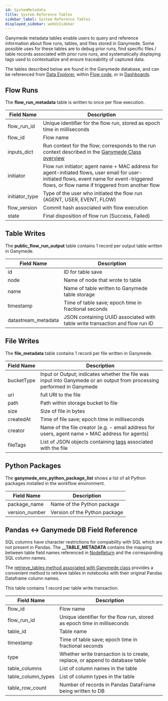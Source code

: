 ```yaml
---
id: SystemMetadata
title: System Reference Tables
sidebar_label: System Reference Tables
displayed_sidebar: webUiSidebar
---
```



Ganymede metadata tables enable users to query and reference information about flow runs, tables, and files stored in Ganymede.  Some possible uses for these tables are to debug prior runs, find specific files / table records associated with prior runs runs, and systematically displaying tags used to contextualize and ensure traceability of captured data.

The tables described below are found in the Ganymede database, and can be referenced from [Data Explorer](./DataExplorer.mdx), within [Flow code](./NodeEditor.mdx), or in [Dashboards](./Dashboards.mdx).

## Flow Runs

The **flow_run_metadata** table is written to once per flow execution.

| Field Name | Description |
|------------|-------------|
| flow_run_id | Unique identifier for the flow run, stored as epoch time in milliseconds |
| flow_id | Flow name |
| inputs_dict | Run context for the flow; corresponds to the run context described in the [Ganymede Class overview](./sdk/GanymedeClass.mdx#overview) |
| initiator | Flow run initiator; agent name + MAC address for agent-initiated flows, user email for user-initiated flows, event name for event-triggered flows, or flow name if triggered from another flow |
| initiator_type | Type of the user who initiated the flow run (AGENT, USER, EVENT, FLOW) |
| flow_version | Commit hash associated with flow execution |
| state | Final disposition of flow run (Success, Failed) |

## Table Writes

The **public_flow_run_output** table contains 1 record per output table written in Ganymede.

| Field Name | Description |
|------------|-------------|
| id | ID for table save |
| node | Name of node that wrote to table |
| name | Name of table written to Ganymede table storage |
| timestamp | Time of table save; epoch time in fractional seconds |
| datastream_metadata | JSON containing UUID associated with table write transaction and flow run ID |

## File Writes

The **file_metadata** table contains 1 record per file written in Ganymede.

| Field Name | Description |
|------------|-------------|
| bucketType | Input or Output; indicates whether the file was input into Ganymede or an output from processing performed in Ganymede |
| uri | full URI to the file |
| path | Path within storage bucket to file |
| size | Size of file in bytes |
| createdAt | Time of file save; epoch time in milliseconds |
| creator | Name of the file creator (e.g. - email address for users, agent name + MAC address for agents) |
| fileTags | List of JSON objects containing [tags](./connectivity/Tags.mdx#what-are-file-tags) associated with the file |

## Python Packages

The **ganymede_env_python_package_list** shows a list of all Python packages installed in the workflow environment.

| Field Name | Description |
|------------|-------------|
| package_name | Name of the Python package |
| version_number | Version of the Python package |

## Pandas \<-\> Ganymede DB Field Reference

SQL columns have character restrictions for compability with SQL which are not present in Pandas.  The **__TABLE_METADATA** contains the mapping between table field names referenced in [NodeReturn](./nodes/Overview.mdx#nodereturn-object) and the corresponding SQL column names.

The [retrieve_tables method associated with Ganymede class](./sdk/GanymedeClass.mdx#method-retrieve_tables) provides a convenient method to retrieve tables in notebooks with their original Pandas Dataframe column names.

This table contains 1 record per table write transaction.

| Field Name | Description |
|------------|-------------|
| flow_id | Flow name |
| flow_run_id | Unique identifier for the flow run, stored as epoch time in milliseconds |
| table_id | Table name |
| timestamp | Time of table save; epoch time in fractional seconds |
| type | Whether write transaction is to create, replace, or append to database table |
| table_columns | List of column names in the table |
| table_column_types | List of column types in the table |
| table_row_count | Number of records in Pandas DataFrame being written to DB |
